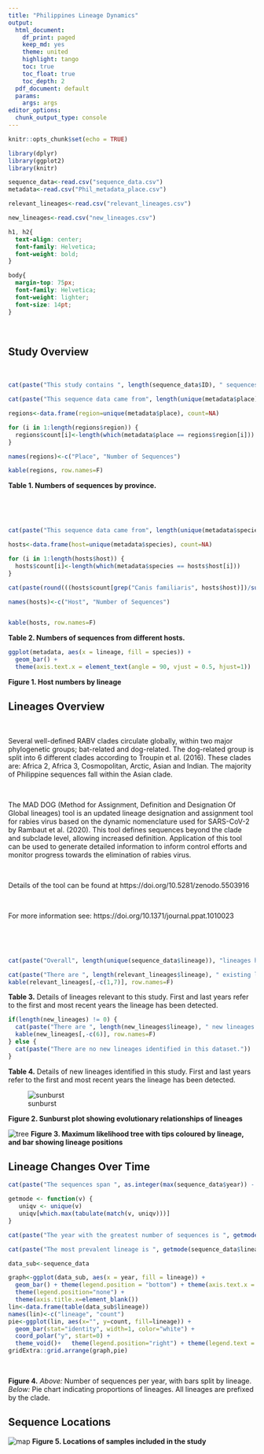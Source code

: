 ```yaml
---
title: "Philippines Lineage Dynamics"
output: 
  html_document:
    df_print: paged
    keep_md: yes
    theme: united
    highlight: tango
    toc: true
    toc_float: true
    toc_depth: 2
  pdf_document: default
  params:
    args: args
editor_options: 
  chunk_output_type: console
---
```


```r
knitr::opts_chunk$set(echo = TRUE)

```

```r

library(dplyr)
library(ggplot2)
library(knitr)

sequence_data<-read.csv("sequence_data.csv")
metadata<-read.csv("Phil_metadata_place.csv")

relevant_lineages<-read.csv("relevant_lineages.csv")

new_lineages<-read.csv("new_lineages.csv")

```

```css
h1, h2{
  text-align: center;
  font-family: Helvetica;
  font-weight: bold;
}

body{
  margin-top: 75px;
  font-family: Helvetica;
  font-weight: lighter;
  font-size: 14pt;
}

```

$~$

## Study Overview

$~$
$~$

```r

cat(paste("This study contains ", length(sequence_data$ID), " sequences from between ", min(sequence_data$year), " and ", max(sequence_data$year), ".", sep = ""))

cat(paste("This sequence data came from", length(unique(metadata$place)), "different places. "))

regions<-data.frame(region=unique(metadata$place), count=NA)

for (i in 1:length(regions$region)) {
  regions$count[i]<-length(which(metadata$place == regions$region[i]))
}

names(regions)<-c("Place", "Number of Sequences")

kable(regions, row.names=F)
```
<strong>**Table 1.** Numbers of sequences by province. </strong>



$~$
$~$


$~$

```r
cat(paste("This sequence data came from", length(unique(metadata$species)), "different hosts. "))

hosts<-data.frame(host=unique(metadata$species), count=NA)

for (i in 1:length(hosts$host)) {
  hosts$count[i]<-length(which(metadata$species == hosts$host[i]))
}

cat(paste(round(((hosts$count[grep("Canis familiaris", hosts$host)])/sum(hosts$count))*100, digits = 2)), "% of these are from dogs.", sep = "")

names(hosts)<-c("Host", "Number of Sequences")


kable(hosts, row.names=F)
```

<strong>**Table 2.** Numbers of sequences from different hosts. </strong>

```r


ggplot(metadata, aes(x = lineage, fill = species)) + 
  geom_bar() +
  theme(axis.text.x = element_text(angle = 90, vjust = 0.5, hjust=1))
```

<strong>**Figure 1.** Host numbers by lineage </strong>

\newpage


## Lineages Overview



$~$
$~$

Several well-defined RABV clades circulate globally, within two major phylogenetic groups; bat-related and dog-related. The dog-related group is split into 6 different clades according to Troupin et al. (2016). These clades are: Africa 2, Africa 3, Cosmopolitan, Arctic, Asian and Indian. The majority of Philippine sequences fall within the Asian clade.


$~$

The MAD DOG (Method for Assignment, Definition and Designation Of Global lineages) tool is an updated lineage designation and assignment tool for rabies virus based on the dynamic nomenclature used for SARS-CoV-2 by Rambaut et al. (2020). This tool defines sequences beyond the clade and subclade level, allowing increased definition. Application of this tool can be used to generate detailed information to inform control efforts and monitor progress towards the elimination of rabies virus.

$~$

Details of the tool can be found at https://doi.org/10.5281/zenodo.5503916

$~$

For more information see: https://doi.org/10.1371/journal.ppat.1010023

$~$


$~$
$~$
\newpage
```r
cat(paste("Overall", length(unique(sequence_data$lineage)), "lineages have been detected in this study.", (length(relevant_lineages$lineage)+length(new_lineages$lineage)) - length(unique(sequence_data$lineage)), "lineages are included here that have not been seen in this study, but are direct parents of lineages in this study, so are included for relevant evolutionary investigations."))

cat(paste("There are ", length(relevant_lineages$lineage), " existing lineages relevant to this study."))
kable(relevant_lineages[,-c(1,7)], row.names=F)
```
**Table 3.** Details of lineages relevant to this study. First and last years refer to the first and most recent years the lineage has been detected. 

```r
if(length(new_lineages) != 0) {
  cat(paste("There are ", length(new_lineages$lineage), " new lineages identified in this dataset."))
  kable(new_lineages[,-c(6)], row.names=F)
} else {
  cat(paste("There are no new lineages identified in this dataset."))
}
```
**Table 4.** Details of new lineages identified in this study. First and last years refer to the first and most recent years the lineage has been detected. 

![sunburst](sunburst.png)


<strong>**Figure 2.** Sunburst plot showing evolutionary relationships of lineages </strong>

![tree](tree.png)
<strong>**Figure 3.** Maximum likelihood tree with tips coloured by lineage, and bar showing lineage positions </strong>


\newpage

## Lineage Changes Over Time

```r
cat(paste("The sequences span ", as.integer(max(sequence_data$year)) - as.integer(min(sequence_data$year)), " years from ", min(sequence_data$year), " to ", max(sequence_data$year),". ", sep = ""))

getmode <- function(v) {
   uniqv <- unique(v)
   uniqv[which.max(tabulate(match(v, uniqv)))]
}

cat(paste("The year with the greatest number of sequences is ", getmode(sequence_data$year), " with ", length(which(sequence_data$year == getmode(sequence_data$year))), " sequences."))

cat(paste("The most prevalent lineage is ", getmode(sequence_data$lineage), " with ", length(which(sequence_data$lineage == getmode(sequence_data$lineage))), " sequences."))
```

```r

data_sub<-sequence_data

graph<-ggplot(data_sub, aes(x = year, fill = lineage)) + 
  geom_bar() + theme(legend.position = "bottom") + theme(axis.text.x = element_text(size = 7)) + 
  theme(legend.position="none") +
  theme(axis.title.x=element_blank()) 
lin<-data.frame(table(data_sub$lineage))
names(lin)<-c("lineage", "count")
pie<-ggplot(lin, aes(x="", y=count, fill=lineage)) +
  geom_bar(stat="identity", width=1, color="white") +
  coord_polar("y", start=0) +
  theme_void()+   theme(legend.position="right") + theme(legend.text = element_text(size=7)) +theme(legend.key.size = unit(0.45,"cm"))+theme(legend.title = element_blank())
gridExtra::grid.arrange(graph,pie)
```
$~$

**Figure 4.** *Above:* Number of sequences per year, with bars split by lineage. *Below:* Pie chart indicating proportions of lineages. All lineages are prefixed by the clade.

## Sequence Locations
![map](country_plot.png)
<strong>**Figure 5.** Locations of samples included in the study</strong>

